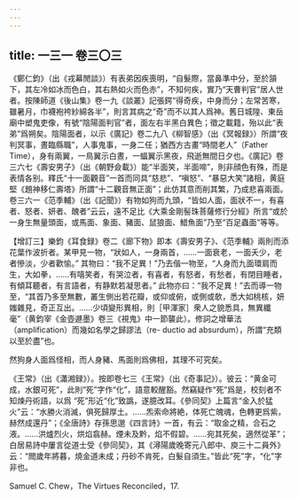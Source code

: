 ```yaml
---
---
---
```

title: 一三一 卷三〇三
---




《鄭仁鈞》（出《戎幕閒談》）有表弟因疾喪明，“自髮際，當鼻準中分，至於頷下，其左冷如冰而色白，其右熱如火而色赤”，不知何疾，實乃“天曹判官”居人世者。按陳師道《後山集》卷一九《談叢》記張鍔“得奇疾，中身而分；左常苦寒，雖暑月，巾襪袍袴紗綿各半”，則言其病之“奇”而不以其人爲神。舊日城隍、東岳廟中塑鬼吏像，有號“陰陽面判官”者，面左右半黑白異色；徵之載籍，殆以此“表弟”爲朔矣。陰陽面者，以示《廣記》卷二九八《柳智感》（出《冥報録》）所謂“夜判冥事，晝臨縣職”，人事鬼事，一身二任；猶西方古畫“時間老人”（Father Time），身有兩翼，一鳥翼示白晝，一蝠翼示黑夜，飛逝無間日夕也。《廣記》卷三六七《壽安男子》（出《朝野僉載》）能“半面笑，半面啼”，則非顔色有殊，而是表情各别。釋氏“十一面觀音”一首而同具“慈悲”、“嗔怒”、“暴惡大笑”諸相，黄庭堅《題神移仁壽塔》所謂“十二觀音無正面”；此仿其意而削其繁，乃成悲喜兩面。卷三六一《范季輔》（出《記聞》）有物如狗而九頭，“皆如人面，面狀不一，有喜者、怒者、妍者、醜者”云云，遠不足比《大乘金剛髻珠菩薩修行分經》所言“或於一身生無量頭面，或馬面、象面、豬面、鼠狼面、䱜魚面”乃至“百足蟲面”等等。

【增訂三】樂鈞《耳食録》卷二《廊下物》即本《壽安男子》、《范季輔》兩則而添花葉作波折者。某甲見一物，“狀如人，一身兩首，……一面衰老，一面夭少，老者慘淡，少者歡愉。” 其物曰：“我不足異！”乃去偕一物至，“人身而九面環肩而生，大如拳，……有嘻笑者，有哭泣者，有喜者，有怒者，有愁者，有閉目睡者，有傾耳聽者，有言語者，有静默若凝思者。” 此物亦曰：“我不足異！”去而導一物至，“其首乃多至無數，叢生側出若花瓣，或仰或俯，或側或欹，悉大如桃核，妍媸雜見，奇正互出。……少頃變形異相，則［甲渾家］衆人之貌悉具，無異纖毫”（黄鈞宰《金壺遯墨》卷三《視鬼》中一節襲此）。修詞之增華法（amplification）而幾如名學之歸謬法（re- ductio ad absurdum），所謂“充類以至於盡”也。

然狗身人面爲怪相，而人身豬、馬面則爲佛相，其理不可究矣。

《王常》（出《瀟湘録》）。按即卷七三《王常》（出《奇事記》）。彼云：“黄金可成，水銀可死”，此則“死”字作“化”，語意較醒豁。然竊疑作“死”爲是，校刻者不知煉丹術語，以爲 “死”形近“化”致譌，遂臆改耳。《參同契》上篇言“金入於猛火”云：“水勝火消滅，俱死歸厚土。……炁索命將絶，体死亡魄魂，色轉更爲紫，赫然成還丹”；《全唐詩》存孫思邈《四言詩》一首，有云：“取金之精，合石之液。……洪爐烈火，烘焰翕赫。煙未及黔，焰不假碧。……宛其死矣，適然從革”；白居易詩中屢言從道士受《參同契》，其《潯陽歲晚寄元八郎中、庾三十二員外》云：“閲歲年將暮，燒金道未成；丹砂不肯死，白髮自須生。”皆此“死”字，“化”字非也。

Samuel C. Chew，The Virtues Reconciled，17.